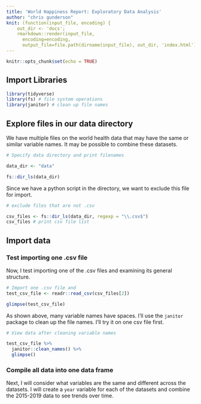 ```yaml
---
title: 'World Happiness Report: Exploratory Data Analysis'
author: "chris gunderson"
knit: (function(input_file, encoding) {
    out_dir <- 'docs';
    rmarkdown::render(input_file,
      encoding=encoding,
      output_file=file.path(dirname(input_file), out_dir, 'index.html'))})
---
```


```r
knitr::opts_chunk$set(echo = TRUE)
```


## Import Libraries

```r
library(tidyverse)
library(fs) # file system operations
library(janitor) # clean up file names
```

## Explore files in our data directory

We have multiple files on the world health data that may have the same or similar variable names. It may be possible to combine these datasets.

```r
# Specify data directory and print filenames

data_dir <- "data"

fs::dir_ls(data_dir)
```

Since we have a python script in the directory, we want to exclude this file for import.

```r
# exclude files that are not .csv

csv_files <- fs::dir_ls(data_dir, regexp = "\\.csv$")
csv_files # print csv file list
```

## Import data

### Test importing one .csv file

Now, I test importing one of the .csv files and examining its general structure. 
```r

# Import one .csv file and
test_csv_file <- readr::read_csv(csv_files[2])

glimpse(test_csv_file)
```

As shown above, many variable names have spaces. I'll use the `janitor` package to clean up the file names. I'll try it on one csv file first.

```r

# View data after cleaning variable names

test_csv_file %>% 
  janitor::clean_names() %>% 
  glimpse()
```

### Compile all data into one data frame

Next, I will consider what variables are the same and different across the datasets. I will create a `year` variable for each of the datasets and combine the 2015-2019 data to see trends over time.
